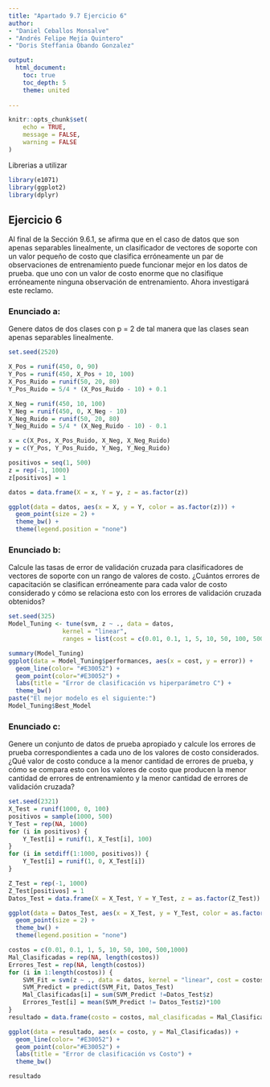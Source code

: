```yaml
---
title: "Apartado 9.7 Ejercicio 6"
author: 
- "Daniel Ceballos Monsalve"
- "Andrés Felipe Mejía Quintero"
- "Doris Steffania Obando Gonzalez"

output:
  html_document:
    toc: true
    toc_depth: 5
    theme: united
    
---
```


```r
knitr::opts_chunk$set(
	echo = TRUE,
	message = FALSE,
	warning = FALSE
)
```

Librerias a utilizar 
```r
library(e1071)
library(ggplot2)
library(dplyr)
```

## Ejercicio 6

Al final de la Sección 9.6.1, se afirma que en el caso de datos que son apenas separables linealmente, un clasificador de vectores de soporte con un valor pequeño de costo que clasifica erróneamente un par de observaciones de entrenamiento puede funcionar mejor en los datos de prueba. que uno con un valor de costo enorme que no clasifique erróneamente ninguna observación de entrenamiento. Ahora investigará este reclamo.

### Enunciado a:
Genere datos de dos clases con p = 2 de tal manera que las clases sean apenas separables linealmente.

```r
set.seed(2520)

X_Pos = runif(450, 0, 90)
Y_Pos = runif(450, X_Pos + 10, 100)
X_Pos_Ruido = runif(50, 20, 80)
Y_Pos_Ruido = 5/4 * (X_Pos_Ruido - 10) + 0.1

X_Neg = runif(450, 10, 100)
Y_Neg = runif(450, 0, X_Neg - 10)
X_Neg_Ruido = runif(50, 20, 80)
Y_Neg_Ruido = 5/4 * (X_Neg_Ruido - 10) - 0.1

x = c(X_Pos, X_Pos_Ruido, X_Neg, X_Neg_Ruido)
y = c(Y_Pos, Y_Pos_Ruido, Y_Neg, Y_Neg_Ruido)

positivos = seq(1, 500)
z = rep(-1, 1000)
z[positivos] = 1

datos = data.frame(X = x, Y = y, z = as.factor(z))

ggplot(data = datos, aes(x = X, y = Y, color = as.factor(z))) +
  geom_point(size = 2) +
  theme_bw() +
  theme(legend.position = "none")

```

### Enunciado b:
Calcule las tasas de error de validación cruzada para clasificadores de vectores de soporte con un rango de valores de costo. ¿Cuántos errores de capacitación se clasifican erróneamente para cada valor de costo considerado y cómo se relaciona esto con los errores de validación cruzada obtenidos?

```r
set.seed(325)
Model_Tuning <- tune(svm, z ~ ., data = datos, 
               kernel = "linear", 
               ranges = list(cost = c(0.01, 0.1, 1, 5, 10, 50, 100, 500, 1000,5000)))

summary(Model_Tuning)
ggplot(data = Model_Tuning$performances, aes(x = cost, y = error)) +
  geom_line(color= "#E30052") +
  geom_point(color="#E30052") +
  labs(title = "Error de clasificación vs hiperparámetro C") +
  theme_bw()
paste("El mejor modelo es el siguiente:")
Model_Tuning$Best_Model
```


### Enunciado c:

Genere un conjunto de datos de prueba apropiado y calcule los errores de prueba correspondientes a cada uno de los valores de costo considerados. ¿Qué valor de costo conduce a la menor cantidad de errores de prueba, y cómo se compara esto con los valores de costo que producen la menor cantidad de errores de entrenamiento y la menor cantidad de errores de validación cruzada?

```r

set.seed(2321)
X_Test = runif(1000, 0, 100)
positivos = sample(1000, 500)
Y_Test = rep(NA, 1000)
for (i in positivos) {
    Y_Test[i] = runif(1, X_Test[i], 100)
}
for (i in setdiff(1:1000, positivos)) {
    Y_Test[i] = runif(1, 0, X_Test[i])
}

Z_Test = rep(-1, 1000)
Z_Test[positivos] = 1
Datos_Test = data.frame(X = X_Test, Y = Y_Test, z = as.factor(Z_Test))

ggplot(data = Datos_Test, aes(x = X_Test, y = Y_Test, color = as.factor(Z_Test))) +
  geom_point(size = 2) +
  theme_bw() +
  theme(legend.position = "none")

costos = c(0.01, 0.1, 1, 5, 10, 50, 100, 500,1000)
Mal_Clasificadas = rep(NA, length(costos))
Errores_Test = rep(NA, length(costos))
for (i in 1:length(costos)) {
    SVM_Fit = svm(z ~ ., data = datos, kernel = "linear", cost = costos[i])
    SVM_Predict = predict(SVM_Fit, Datos_Test)
    Mal_Clasificadas[i] = sum(SVM_Predict !=Datos_Test$z)
    Errores_Test[i] = mean(SVM_Predict != Datos_Test$z)*100
}
resultado = data.frame(costo = costos, mal_clasificadas = Mal_Clasificadas, porcentaje_error = Errores_Test)

ggplot(data = resultado, aes(x = costo, y = Mal_Clasificadas)) +
  geom_line(color= "#E30052") +
  geom_point(color="#E30052") +
  labs(title = "Error de clasificación vs Costo") +
  theme_bw()

resultado


```



